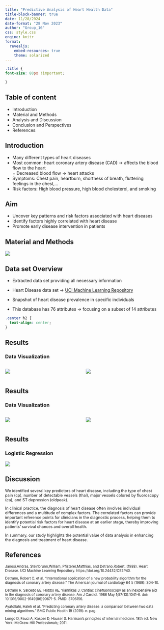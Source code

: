 ```yaml
---
title: "Predictive Analysis of Heart Health Data"
title-block-banner: true
date: 11/28/2024
date-format: "28 Nov 2023"
author: "Group_16"
css: style.css
engine: knitr
format: 
  revealjs:
    embed-resources: true
    theme: solarized
---
```


```css

.title { 
font-size: 80px !important;

}

```

## Table of content

::: {style="font-size: 1.0em"}
-   Introduction
-   Material and Methods
-   Analysis and Discussion
-   Conclusion and Perspectives
-   References
:::

## Introduction

::: {style="font-size: 1.0em"}
-   Many different types of heart diseases
-   Most common: heart coronary artery disease (CAD) -\> affects the blood flow to the heart\
    = Decreased blood flow -\> heart attacks
-   Symptoms: Chest pain, heartburn, shortness of breath, fluttering feelings in the chest,...
-   Risk factors: High blood pressure, high blood cholesterol, and smoking
:::

## Aim {.center}

::: {style="font-size: 1.0em"}
-   Uncover key patterns and risk factors associated with heart diseases
-   Identify factors highly correlated with heart disease
-   Promote early disease intervention in patients
:::

## Material and Methods

![](../results/workflow.png){fig-align="center"}

## Data set Overview

::: {style="font-size: 1.0em"}
-   Extracted data set providing all necessary information

-   Heart Disease data set -\> [UCI Machine Learning Repository](https://archive.ics.uci.edu/dataset/45/heart+disease)

-   Snapshot of heart disease prevalence in specific individuals

-   This database has 76 attributes -\> focusing on a subset of 14 attributes
:::

```css
.center h2 {
  text-align: center;
}
```

## Results

### Data Visualization

::: columns
::: {.column width="50%"}
![](../results/plot_2.png){fig-align="left"}
:::

::: {.column width="50%"}
![](../results/plot_3.png){fig-align="right"}
:::
:::

## Results

### Data Visualization

::: columns
::: {.column width="50%"}
![](../results/plot_4.png){fig-align="left"}
:::

::: {.column width="50%"}
![](../results/plot_5.png){fig-align="right"}
:::
:::



## Results

### Logistic Regression

![](../results/logistic.png){fig-align="center"}

## Discussion

::: {style="font-size: 0.9em"}
We identified several key predictors of heart disease, including the type of chest pain (cp), number of detectable vessels (thal), major vessels colored by fluoroscopy (ca), and ST depression (oldpeak).

In clinical practice, the diagnosis of heart disease often involves individual differences and a multitude of complex factors. The correlated factors can provide important reference points for clinicians in the diagnostic process, helping them to identify potential risk factors for heart disease at an earlier stage, thereby improving patients' survival chances and overall health.

In summary, our study highlights the potential value of data analysis in enhancing the diagnosis and treatment of heart disease.
:::

## References

::: {style="font-size: 0.8em"}
Janosi,Andras, Steinbrunn,William, Pfisterer,Matthias, and Detrano,Robert. (1988). Heart Disease. UCI Machine Learning Repository. https://doi.org/10.24432/C52P4X.

Detrano, Robert C. et al. "International application of a new probability algorithm for the diagnosis of coronary artery disease." The American journal of cardiology 64 5 (1989): 304-10.

Detrano R, Salcedo EE, Hobbs RE, Yiannikas J. Cardiac cinefluoroscopy as an inexpensive aid in the diagnosis of coronary artery disease. Am J Cardiol. 1986 May 1;57(13):1041-6. doi: 10.1016/0002-9149(86)90671-5. PMID: 3706156.

Ayatollahi, Haleh et al. "Predicting coronary artery disease: a comparison between two data mining algorithms." BMC Public Health 19 (2019): n. pag.

Longo D, Fauci A, Kasper D, Hauser S. Harrison's principles of internal medicine. 18th ed. New York: McGraw-Hill Professionals; 2011.
:::
